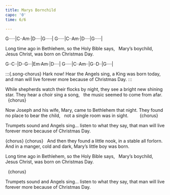 ```yaml
---
title: Marys Bornchild
capo: '0'
time: 6/6

---
```

<!--Verse-->
:::{.song-grid} 

G·····|C··Am·|D····|G·····|
G·····|C··Am·|D····|G·····|
:::

Long time ago in Bethlehem, 
so the Holy Bible says,  
Mary's boychild, Jesus Christ, 
was born on Christmas Day. 

<!--Chorus-->
:::{.song-grid} 
G··C··|D··G···|Em·Am·|D····|
G·····|C··Am··|G··D··|G····|
:::

:::{.song-chorus}
Hark now! Hear the Angels sing, 
a King was born today, 
and man will live forever more 
because of Christmas Day. 
:::  

While shepherds watch their flocks by night, 
they see a bright new shining star. 
They hear a choir sing a song,  
the music seemed to come from afar.  
  
{chorus} 

Now Joseph and his wife, Mary, 
came to Bethlehem that night. 
They found no place to bear the child,  
not a single room was in sight.      
  
{chorus}

Trumpets sound and Angels sing...
listen to what they say, 
that man will live forever more 
because of Christmas Day. 

{chorus}
{chorus}
  
And then they found a little nook, 
in a stable all forlorn. 
And in a manger, cold and dark, 
Mary's little boy was born.

Long time ago in Bethlehem, 
so the Holy Bible says,  
Mary's boychild, Jesus Christ, 
was born on Christmas Day. 

  
{chorus}

Trumpets sound and Angels sing...
listen to what they say, 
that man will live forever more 
because of Christmas Day.
